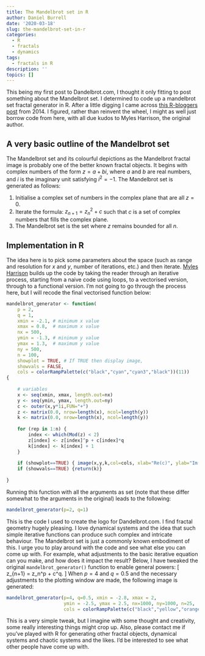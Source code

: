 ```yaml
---
title: The Mandelbrot set in R
author: Daniel Burrell
date: '2020-03-18'
slug: the-mandelbrot-set-in-r
categories:
  - R
  - fractals
  - dynamics
tags:
  - fractals in R
description: ''
topics: []
---
```


This being my first post to Dandelbrot.com, I thought it only fitting to post something about the Mandelbrot set. I determined to code up a mandelbrot set fractal generator in R. After a little digging I came across [this R-bloggers post](https://www.r-bloggers.com/the-mandelbrot-set-in-r/) from 2014. I figured, rather than reinvent the wheel, I might as well just borrow code from here, with all due kudos to Myles Harrison, the original author. 

## A very basic outline of the Mandelbrot set
The Mandelbrot set and its colourful depictions as the Mandelbrot fractal image is probably one of the better known fractal objects. It begins with complex numbers of the form $z = a + bi$, where $a$ and $b$ are real numbers, and $i$ is the imaginary unit satisfying $i^2 = -1$. The Mandelbrot set is generated as follows:

1. Initialise a complex set of numbers in the complex plane that are all $z=0$. 
2. Iterate the formula: $z_{n+1}=z_n^2 + c$ such that $c$ is a set of complex numbers that fills the complex plane. 
3. The Mandelbrot set is the set where $z$ remains bounded for all $n$.

## Implementation in R
The idea here is to pick some parameters about the space (such as range and resolution for $x$ and $y$, number of iterations, etc.) and then iterate. [Myles Harrison](https://everydayanalytics.ca/2014/12/the-mandelbrot-set-in-r.html) builds up the code by taking the reader through an iterative process, starting from a naive code using loops, to a vectorised version, through to a functional version. I'm not going to go through the process here, but I will recode the final vectorised function below:
```r
mandelbrot_generator <- function(
    p = 2, 
    q = 1,
    xmin = -2.1, # minimum x value
    xmax = 0.8,  # maximum x value
    nx = 500, 
    ymin = -1.3, # minimum y value
    ymax = 1.3,  # maximum y value
    ny = 500,
    n = 100, 
    showplot = TRUE, # If TRUE then display image,
    showvals = FALSE,
    cols = colorRampPalette(c("black","cyan","cyan3","black"))(11)) 
{
    
    # variables
    x <- seq(xmin, xmax, length.out=nx)
    y <- seq(ymin, ymax, length.out=ny)
    c <- outer(x,y*1i,FUN="+")
    z <- matrix(0.0, nrow=length(x), ncol=length(y))
    k <- matrix(0.0, nrow=length(x), ncol=length(y))
    
    for (rep in 1:n) { 
        index <- which(Mod(z) < 2)
        z[index] <- z[index]^p + c[index]*q
        k[index] <- k[index] + 1
    }
    
    if (showplot==TRUE) { image(x,y,k,col=cols, xlab="Re(c)", ylab="Im(c)")}
    if (showvals==TRUE) {return(k)}
    
}
```
Running this function with all the arguments as set (note that these differ somewhat to the arguments in the original) leads to the following:
```r
mandelbrot_generator(p=2, q=1)
```

This is the code I used to create the logo for Dandelbrot.com. I find fractal geometry hugely pleasing. I love dynamical systems and the idea that such simple iterative functions can produce such complex and intricate behaviour. The Mandelbrot set is just a commonly known embodiment of this. I urge you to play around with the code and see what else you can come up with. For example, what adjustments to the basic iterative equation can you make, and how does it impact the result? Below, I have tweaked the original `mandelbrot_generator()` function to enable general powers:
\[
z_{n+1} = z_n^p + c^q.
\]
When $p=4$ and $q=0.5$ and the necessary adjustments to the plotting window are made, the following image is generated:
```r
mandelbrot_generator(p=4, q=0.5, xmin = -2.8, xmax = 2, 
                     ymin = -2.5, ymax = 2.5, nx=1000, ny=1000, n=25,
                     cols = colorRampPalette(c("black","yellow","orangered","purple"))(11))
```

This is a very simple tweak, but I imagine with some thought and creativity, some really interesting things might crop up. Also, please contact me if you've played with R for generating other fractal objects, dynamical systems and chaotic systems and the likes. I'd be interested to see what other people have come up with.   


